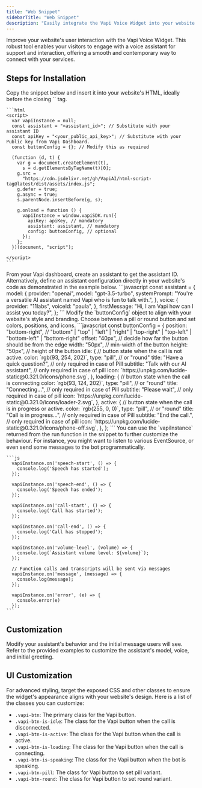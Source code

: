 ```yaml
---
title: "Web Snippet"
sidebarTitle: "Web Snippet"
description: "Easily integrate the Vapi Voice Widget into your website for enhanced user interaction."
---
```


Improve your website's user interaction with the Vapi Voice Widget. This robust tool enables your visitors to engage with a voice assistant for support and interaction, offering a smooth and contemporary way to connect with your services.

## Steps for Installation

<Steps>
  <Step title="Insert the Widget Snippet">
    Copy the snippet below and insert it into your website's HTML, ideally before the closing `</body>` tag.

    ```html
    <script>
      var vapiInstance = null;
      const assistant = "<assistant_id>"; // Substitute with your assistant ID
      const apiKey = "<your_public_api_key>"; // Substitute with your Public key from Vapi Dashboard.
      const buttonConfig = {}; // Modify this as required

      (function (d, t) {
        var g = document.createElement(t),
          s = d.getElementsByTagName(t)[0];
        g.src =
          "https://cdn.jsdelivr.net/gh/VapiAI/html-script-tag@latest/dist/assets/index.js";
        g.defer = true;
        g.async = true;
        s.parentNode.insertBefore(g, s);

        g.onload = function () {
          vapiInstance = window.vapiSDK.run({
            apiKey: apiKey, // mandatory
            assistant: assistant, // mandatory
            config: buttonConfig, // optional
          });
        };
      })(document, "script");

    </script>
    ```

  </Step>
  <Step title="Generate Your Assistant">
    From your Vapi dashboard, create an assistant to get the assistant ID. Alternatively, define an assistant configuration directly in your website's code as demonstrated in the example below.
    ```javascript
    const assistant = {
      model: {
        provider: "openai",
        model: "gpt-3.5-turbo",
        systemPrompt:
          "You're a versatile AI assistant named Vapi who is fun to talk with.",
      },
      voice: {
        provider: "11labs",
        voiceId: "paula",
      },
      firstMessage: "Hi, I am Vapi how can I assist you today?",
    };
    ```

  </Step>
  <Step title="Modify the Button">
    Modify the `buttonConfig` object to align with your website's style and branding. Choose between a pill or round button and set colors, positions, and icons.
    ```javascript
    const buttonConfig = {
      position: "bottom-right", // "bottom" | "top" | "left" | "right" | "top-right" | "top-left" | "bottom-left" | "bottom-right"
      offset: "40px", // decide how far the button should be from the edge
      width: "50px", // min-width of the button
      height: "50px", // height of the button
      idle: { // button state when the call is not active.
        color: `rgb(93, 254, 202)`, 
        type: "pill", // or "round"
        title: "Have a quick question?", // only required in case of Pill
        subtitle: "Talk with our AI assistant", // only required in case of pill
        icon: `https://unpkg.com/lucide-static@0.321.0/icons/phone.svg`,
      },
      loading: { // button state when the call is connecting
        color: `rgb(93, 124, 202)`,
        type: "pill", // or "round"
        title: "Connecting...", // only required in case of Pill
        subtitle: "Please wait", // only required in case of pill
        icon: `https://unpkg.com/lucide-static@0.321.0/icons/loader-2.svg`,
      },
      active: { // button state when the call is in progress or active.
        color: `rgb(255, 0, 0)`,
        type: "pill", // or "round"
        title: "Call is in progress...", // only required in case of Pill
        subtitle: "End the call.", // only required in case of pill
        icon: `https://unpkg.com/lucide-static@0.321.0/icons/phone-off.svg`,
      },
    };
    ```
  </Step>

  <Step title="Add Functionality to Vapi Instance">
    You can use the `vapiInstance` returned from the run function in the snippet to further customize the behaviour. For instance, you might want to listen to various EventSource, or even send some messages to the bot programmatically.

    ```js
      vapiInstance.on('speech-start', () => {
        console.log('Speech has started');
      });

      vapiInstance.on('speech-end', () => {
        console.log('Speech has ended');
      });

      vapiInstance.on('call-start', () => {
        console.log('Call has started');
      });

      vapiInstance.on('call-end', () => {
        console.log('Call has stopped');
      });

      vapiInstance.on('volume-level', (volume) => {
        console.log(`Assistant volume level: ${volume}`);
      });

      // Function calls and transcripts will be sent via messages
      vapiInstance.on('message', (message) => {
        console.log(message);
      });

      vapiInstance.on('error', (e) => {
        console.error(e)
      });
    ```

  </Step>
</Steps>

## Customization

Modify your assistant's behavior and the initial message users will see. Refer to the provided examples to customize the assistant's model, voice, and initial greeting.

## UI Customization

For advanced styling, target the exposed CSS and other classes to ensure the widget's appearance aligns with your website's design. Here is a list of the classes you can customize:

- `.vapi-btn`: The primary class for the Vapi button.
- `.vapi-btn-is-idle`: The class for the Vapi button when the call is disconnected.
- `.vapi-btn-is-active`: The class for the Vapi button when the call is active.
- `.vapi-btn-is-loading`: The class for the Vapi button when the call is connecting.
- `.vapi-btn-is-speaking`: The class for the Vapi button when the bot is speaking.
- `.vapi-btn-pill`: The class for Vapi button to set pill variant.
- `.vapi-btn-round`: The class for Vapi button to set round variant.

